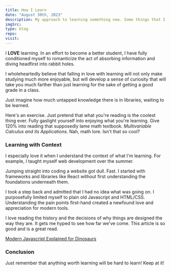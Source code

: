 ```yaml
---
title: How I Learn
date: "August 30th, 2023"
description: My approach to learning something new. Some things that I like to do to make learning fun and less scary!
imgSrc:
type: blog
repo:
visit:
---
```


I **LOVE** learning. In an effort to become a better student, I have fully conditioned myself to romanticize the act of absorbing information
and diving headfirst into rabbit holes. 

I wholeheartedly believe that falling in love with learning will not only make studying much more enjoyable, but will develop a sense of curiosity
that will take you much farther than just learning for the sake of getting a good grade in a class.

Just imagine how much untapped knowledge there is in libraries, waiting to be learned. 

Here's an exercise. Just pretend that what you're reading is the coolest thing ever. Fully gaslight yourself into enjoying what you're learning.
Give 120% into reading that supposedly lame math textbook. *Multivariable Calculus and its Applications*. Nah, math lore. Isn't that so cool?

### Learning with Context
I especially love it when I understand the context of what I'm learning. For example, I taught myself web development over the summer.

Jumping straight into coding a website got dull. Fast. I started with frameworks and libraries like React without first understanding the foundations underneath them.

I took a step back and admitted that I had no idea what was going on. I purposefully limited myself to plain old Javascript and HTML/CSS. 
Understanding the pain points first-hand created a newfound love and appreciation for modern tools.

I love reading the history and the decisions of why things are designed the way they are. It gets me hyped to see how far we've come. This article is so good and is a great read.

[Modern Javascript Explained for Dinosaurs](https://peterxjang.com/blog/modern-javascript-explained-for-dinosaurs.html)

### Conclusion
Just remember that anything worth learning will be hard to learn! Keep at it!
